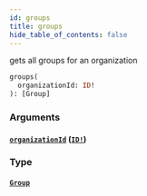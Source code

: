 ```yaml
---
id: groups
title: groups
hide_table_of_contents: false
---
```



gets all groups for an organization

```graphql
groups(
  organizationId: ID!
): [Group]
```


### Arguments

#### [`organizationId`](#) ([`ID!`](/swapi/scalars/id))




### Type

#### [`Group`](/swapi/objects/group)
